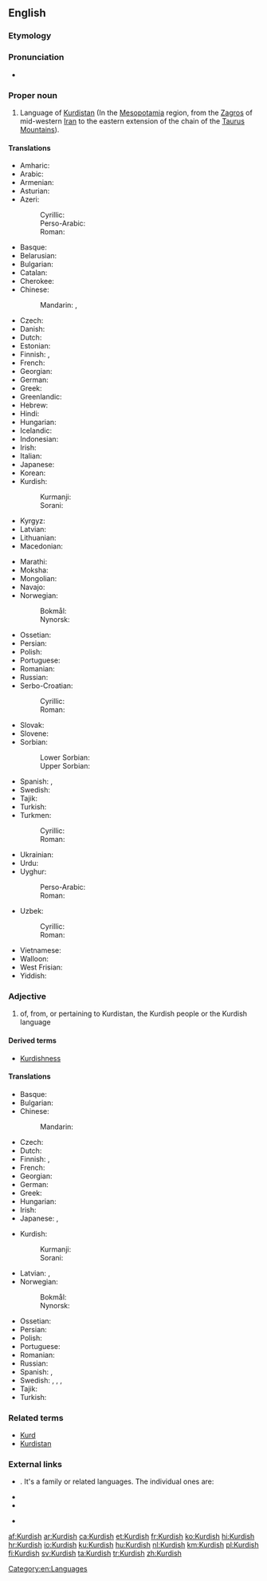 ==English==
{{interwiktionary|code=ku}}
{{wikipedia}}
===Etymology===
{{suffix|Kurd|ish|lang=en}}

===Pronunciation===
* {{audio|en-us-Kurdish.ogg|Audio (US)|lang=en}}

===Proper noun===
{{en-proper noun}}

# Language of [[Kurdistan]] (In the [[Mesopotamia]] region, from the [[Zagros]] of mid-western [[Iran]] to the eastern extension of the chain of the [[Taurus Mountains]]).

====Translations====
{{trans-top|language of Kurdistan}}
* Amharic: {{t|am|ኩርድኛ}}
* Arabic: {{t+|ar|كردية|f|tr=kurdíyya}}
* Armenian: {{t|hy|քրդերեն}}
* Asturian: {{t|ast|curdu|m}}
* Azeri:
*: Cyrillic: {{t|az|күрдҹә|sc=Cyrl}}
*: Perso-Arabic: {{t|az|کوردجه|sc=fa-Arab}}
*: Roman: {{t+|az|kürdcə}}
* Basque: {{t+|eu|kurduera}}
* Belarusian: {{t|be|курдская|f|tr=kúrdskaja}}
* Bulgarian: {{t|bg|кюрдски|tr=kǔrdski}}
* Catalan: {{t|ca|kurd|m}}
* Cherokee: {{t|chr|ᎫᎸᏗ|tr=gulvdi}}
* Chinese:
*: Mandarin: {{t|cmn|庫爾德語|sc=Hani}}, {{t|cmn|库尔德语|tr=Kù'ěrdé yǔ|sc=Hani}}
* Czech: {{t|cs|kurdština|f}}
* Danish: {{t|da|kurdisk|c}}
* Dutch: {{t+|nl|Koerdisch|n}}
* Estonian: {{t|et|Kurdi}}
* Finnish: {{t+|fi|kurdi}}, {{t|fi|kurdin kieli}}
* French: {{t+|fr|kurde|m}}
* Georgian: {{t|ka|ქურთული}}
* German: {{t+|de|Kurdisch|n}}
* Greek: {{t+|el|κουρδικά}}
* Greenlandic: {{t|kl|Kurdiskisut}}
* Hebrew: {{t|he|כורדית|f|tr=kurdít}}
* Hindi: {{t|hi|कुर्दी|f|tr=kurdī}}
* Hungarian: {{t+|hu|kurd}}
* Icelandic: {{t|is|Kúrdíska}}
* Indonesian: {{t|id|Kurdi}}
* Irish: {{t|ga|Coirdis|f}}
* Italian: {{t+|it|curdo|m}}
* Japanese: {{t+|ja|クルド語|tr=Kurudo-go|sc=Jpan}}
* Korean: {{t|ko|쿠르드어|tr=Kureudeu-eo|sc=Kore}}
* Kurdish:
*: Kurmanji: {{t+|ku|kurdî}}
*: Sorani: {{t|ckb|کوردی|tr=kurdî}}
* Kyrgyz: {{t|ky|курд|tr=qurd}}
* Latvian: {{t|lv|kurdu valoda}}
* Lithuanian: {{t|lt|Kurdiškai}}
* Macedonian: {{t|mk|курдски|m}}
{{trans-mid}}
* Marathi: {{t|mr|कुर्दी|f|tr=kurdī|sc=Deva}}
* Moksha: {{t|mdf|курдонь|tr=kurdonʹ}}
* Mongolian: {{t|mn|курд|tr=kurd|sc=Cyrl}}
* Navajo: {{t|nv|Kʼóódii bizaad}}
* Norwegian: 
*: Bokmål: {{t+|nb|kurdisk|m}}
*: Nynorsk: {{t|nn|kurdisk|m}}
* Ossetian: {{t|os|курдаг}}
* Persian: {{t+|fa|کردی|tr=kordi}}
* Polish: {{t+|pl|kurdyjski}}
* Portuguese: {{t+|pt|curdo|m}}
* Romanian: {{t|ro|curdă|f}}
* Russian: {{t+|ru|ку́рдский|m}}
* Serbo-Croatian:
*: Cyrillic: {{t|sh|курдски|m}}
*: Roman: {{t+|sh|kurdski|m}}
* Slovak: {{t+|sk|kurdčina}}
* Slovene: {{t+|sl|kurdščina}}
* Sorbian:
*: Lower Sorbian: {{t|dsb|kurdšćina|f}}
*: Upper Sorbian: {{t|hsb|kurdšćina|f}}
* Spanish: {{t+|es|kurdo|m}}, {{t|es|curdo|m}}
* Swedish: {{t+|sv|kurdiska}}
* Tajik: {{t|tg|курдӣ}}
* Turkish: {{t+|tr|Kürtçe}}
* Turkmen:
*: Cyrillic: {{t|tk|күртче|sc=Cyrl}}
*: Roman: {{t|tk|kürtçe}}
* Ukrainian: {{t+|uk|курдська|f|tr=kúrds'ka}}
* Urdu: {{t|ur|کردی|f|tr=kurdī}}
* Uyghur:
*: Perso-Arabic: {{t|ug|كۇردچە|tr=kurdche|sc=fa-Arab}}
*: Roman: {{t|ug|kurdqə|sc=Latn}}
* Uzbek:
*: Cyrillic: {{t|uz|курдча}}
*: Roman: {{t|uz|kurdcha}}
* Vietnamese: {{t|vi|tiếng Kurd}}
* Walloon: {{t|wa|Kurdi}}
* West Frisian: {{t|fy|Koerdysk}}
* Yiddish: {{t|yi|קורדיש|n|tr=kurdish}}
{{trans-bottom}}

===Adjective===
{{en-adj|-}}

# of, from, or pertaining to Kurdistan, the Kurdish people or the Kurdish language

====Derived terms====
* [[Kurdishness]]

====Translations====
{{trans-top|of, from, or pertaining to Kurdistan, the Kurdish people or the Kurdish language}}
* Basque: {{t|eu|kurdu}}
* Bulgarian: {{t-needed|bg}}
* Chinese:
*: Mandarin: {{t-check|cmn|库尔德的|tr=Kùěrdé de|sc=Hani}}
* Czech: {{t|cs|kurdský}}
* Dutch: {{t+|nl|Koerdisch}}
* Finnish: {{t|fi|kurdilainen}}, {{qualifier|in compounds}} {{t|fi|kurdi-}}
* French: {{t+|fr|kurde}}
* Georgian: {{t-needed|ka}}
* German: {{t+|de|kurdisch}}
* Greek: {{t+|el|κουρδικός}}
* Hungarian: {{t+|hu|kurd}}
* Irish: {{t|ga|Coirdíneach}}
* Japanese: {{t|ja|クルド|tr=kurudo no|alt=クルドの|sc=Jpan}}, {{t|ja|[[クルド]][[風]]の|tr=kurudo-fuu no|sc=Jpan}}
{{trans-mid}}
* Kurdish:
*: Kurmanji: {{t+|ku|kurdî}}
*: Sorani: {{t|ckb|کوردی|tr=kurdî}}
* Latvian: {{t|lv|kurdu}}, {{t|lv|kurdisks}}
* Norwegian: 
*: Bokmål: {{t+|nb|kurdisk}}
*: Nynorsk: {{t|nn|kurdisk}}
* Ossetian: {{t-needed|os}}
* Persian: {{t+|fa|کردی|tr=Kordi}}
* Polish: {{t+|pl|kurdyjski|m}}
* Portuguese: {{t+|pt|curdo}}
* Romanian: {{t-needed|ro}}
* Russian: {{t+|ru|ку́рдский|sc=Cyrl}}
* Spanish: {{t|es|curdo}}, {{t+|es|kurdo}}
* Swedish: {{t+|sv|kurdiska}}, {{t+|sv|kurdiske}}, {{t+|sv|kurdisk}}, {{t+|sv|kurdiskt}}
* Tajik: {{t-needed|tg}}
* Turkish: {{t+|tr|Kürtçe}}
{{trans-bottom}}

===Related terms===
* [[Kurd]]
* [[Kurdistan]]

===External links===
* {{ISO 639|3code=kur|1code=ku}}. It's a family or related languages. The individual ones are:
{{top2}}
* {{ethnologue|lang=Central Kurdish|code=ckb}}
* {{ethnologue|lang=Northern Kurdish|code=kmr}}
{{mid2}}
* {{ethnologue|lang=Southern Kurdish|code=sdh}}
{{bottom}}

[[Category:en:Languages]]

[[af:Kurdish]]
[[ar:Kurdish]]
[[ca:Kurdish]]
[[et:Kurdish]]
[[fr:Kurdish]]
[[ko:Kurdish]]
[[hi:Kurdish]]
[[hr:Kurdish]]
[[io:Kurdish]]
[[ku:Kurdish]]
[[hu:Kurdish]]
[[nl:Kurdish]]
[[km:Kurdish]]
[[pl:Kurdish]]
[[fi:Kurdish]]
[[sv:Kurdish]]
[[ta:Kurdish]]
[[tr:Kurdish]]
[[zh:Kurdish]]